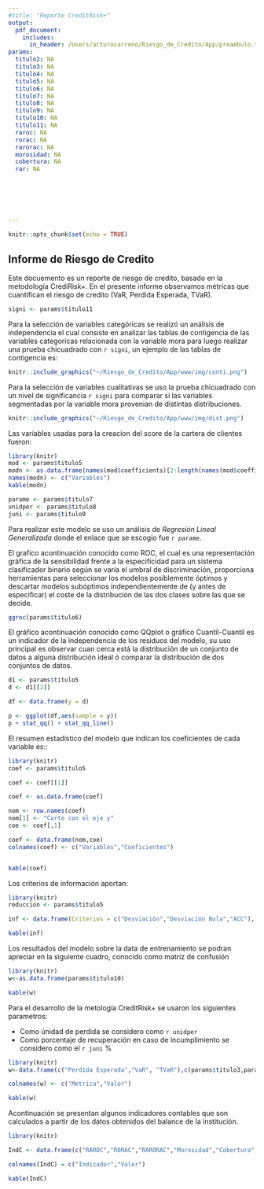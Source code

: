 ```yaml
---
#title: "Reporte CreditRisk+"
output: 
  pdf_document:
    includes:
      in_header: /Users/arturocarreno/Riesgo_de_Credito/App/preambulo.tex
params:
  titulo2: NA
  titulo3: NA
  titulo4: NA
  titulo5: NA
  titulo6: NA
  titulo7: NA
  titulo8: NA
  titulo9: NA
  titulo10: NA
  titulo11: NA
  raroc: NA
  rorac: NA
  rarorac: NA
  morosidad: NA
  cobertura: NA
  rar: NA
  
  
  
  
  
  
---
```


```r
knitr::opts_chunk$set(echo = TRUE)
```

##  Informe de Riesgo de Credito

Este docuemento es un reporte de riesgo de credito, basado en la metodología CrediRisk+. En el presente informe observamos métricas que cuantifican el riesgo de credito (VaR, Perdida Esperada, TVaR).

```r
signi <- params$titulo11
```

Para la selección de variables categóricas se realizó un análisis de independencia el cual consiste en analizar las tablas de contigencia de las variables categoricas relacionada con la variable mora para luego realizar una prueba chicuadrado con `r signi`, un ejemplo de las tablas de contigencia es:




```r
knitr::include_graphics("~/Riesgo_de_Credito/App/www/img/conti.png")
```

Para la selección de variables cualitativas se uso la prueba chicuadrado con un nivel de significancia `r signi` para comparar si las variables segmentadas por la variable mora provenian de distintas distribuciones.

```r
knitr::include_graphics("~/Riesgo_de_Credito/App/www/img/dist.png")
```

Las variables usadas para la creacion del score de la cartera de clientes fueron:

```r
library(knitr)
mod <- params$titulo5
modn <- as.data.frame(names(mod$coefficients)[2:length(names(mod$coefficients))])
names(modn) <- c("Variables")
kable(modn)
```

```r
parame <- params$titulo7
unidper <- params$titulo8
juni <- params$titulo9
```



Para realizar este modelo se uso un análisis de *Regresión Lineal Generalizada* donde el enlace que se escogio fue *`r parame`*.

El grafico acontinuación conocido como ROC, el cual es una representación gráfica de la sensibilidad frente a la especificidad para un sistema clasificador binario según se varía el umbral de discriminación, proporciona herramientas para seleccionar los modelos posiblemente óptimos y descartar modelos subóptimos independientemente de (y antes de especificar) el coste de la distribución de las dos clases sobre las que se decide.

```r
ggroc(params$titulo6)
```

El gráfico acontinuación conocido como QQplot o gráfico Cuantil-Cuantil es un indicador de la independencia de los residuos del modelo, su uso principal es  observar cuan cerca está la
distribución de un conjunto de datos a alguna distribución ideal ó comparar la distribución de dos conjuntos de datos.

```r
d1 <- params$titulo5
d <- d1[[2]]

df <- data.frame(y = d)

p <- ggplot(df,aes(sample = y))
p + stat_qq() + stat_qq_line()

```

El resumen estadístico del modelo que indican los coeficientes de cada variable es::

```r
library(knitr)
coef <- params$titulo5

coef <- coef[[1]]

coef <- as.data.frame(coef)

nom <- row.names(coef)
nom[1] <- "Corte con el eje y"
coe <- coef[,1]

coef <- data.frame(nom,coe) 
colnames(coef) <- c("Variables","Coeficientes")


kable(coef)

```

Los criterios de información aportan:

```r
library(knitr)
reduccion <- params$titulo5

inf <- data.frame(Criterios = c("Desviación","Desviación Nula","ACC"), Valor=c(reduccion[[10]],reduccion[[12]],reduccion[[11]]))

kable(inf)

```


Los resultados del modelo sobre la data de entrenamiento se podran apreciar en la siguiente cuadro, conocido como matriz de confusión

```r
library(knitr)
w<-as.data.frame(params$titulo10)

kable(w)

```





Para el desarrollo de la metología CreditRisk+ se usaron los siguientes parametros: 

* Como únidad de perdida se considero como `r unidper`
* Como porcentaje de recuperación en caso de incumplimiento se considero como el  `r juni` %





```r
library(knitr)
w<-data.frame(c("Perdida Esperada","VaR", "TVaR"),c(params$titulo3,params$titulo2,params$titulo4))

colnames(w) <- c("Metrica","Valor")

kable(w)

```


Acontinuación se presentan algunos indicadores contables que son calculados a partir de los datos obtenidos del balance de la institución.


```r
library(knitr)

IndC <- data.frame(c("RAROC","RORAC","RARORAC","Morosidad","Cobertura","RAR"),c(params$raroc,round(params$rorac,3),params$rarorac,params$morosidad,params$cobertura,params$rar))

colnames(IndC) = c("Indicador","Valor")

kable(IndC)
```


